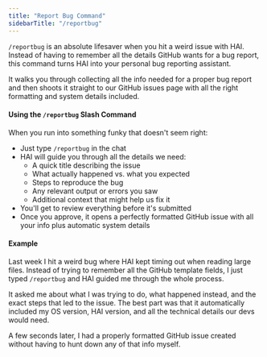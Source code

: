 ```yaml
---
title: "Report Bug Command"
sidebarTitle: "/reportbug"
---
```


`/reportbug` is an absolute lifesaver when you hit a weird issue with HAI. Instead of having to remember all the details GitHub wants for a bug report, this command turns HAI into your personal bug reporting assistant.

It walks you through collecting all the info needed for a proper bug report and then shoots it straight to our GitHub issues page with all the right formatting and system details included.

#### Using the `/reportbug` Slash Command

When you run into something funky that doesn't seem right:

-   Just type `/reportbug` in the chat
-   HAI will guide you through all the details we need:
    -   A quick title describing the issue
    -   What actually happened vs. what you expected
    -   Steps to reproduce the bug
    -   Any relevant output or errors you saw
    -   Additional context that might help us fix it
-   You'll get to review everything before it's submitted
-   Once you approve, it opens a perfectly formatted GitHub issue with all your info plus automatic system details

#### Example

Last week I hit a weird bug where HAI kept timing out when reading large files. Instead of trying to remember all the GitHub template fields, I just typed `/reportbug` and HAI guided me through the whole process.

It asked me about what I was trying to do, what happened instead, and the exact steps that led to the issue. The best part was that it automatically included my OS version, HAI version, and all the technical details our devs would need.

A few seconds later, I had a properly formatted GitHub issue created without having to hunt down any of that info myself.
